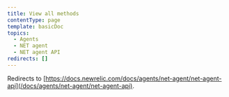 ```yaml
---
title: View all methods
contentType: page
template: basicDoc
topics:
  - Agents
  - NET agent
  - NET agent API
redirects: []
---
```


Redirects to [https://docs.newrelic.com/docs/agents/net-agent/net-agent-api](/docs/agents/net-agent/net-agent-api).
